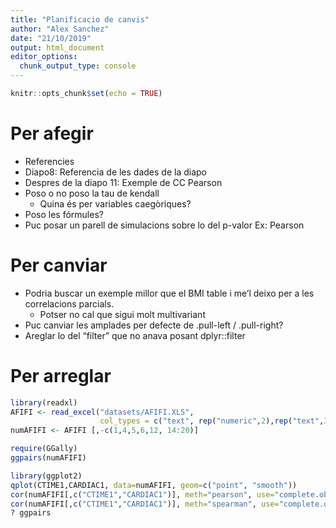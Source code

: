 ```yaml
---
title: "Planificacio de canvis"
author: "Alex Sanchez"
date: "21/10/2019"
output: html_document
editor_options: 
  chunk_output_type: console
---
```


```r
knitr::opts_chunk$set(echo = TRUE)
```

# Per afegir
  - Referencies
  - Diapo8: Referencia de les dades de la diapo 
  - Despres de la diapo 11: Exemple de CC Pearson
  - Poso o no poso la tau de kendall
      + Quina és per variables caegòriques?
  - Poso les fórmules?
  - Puc posar un parell de simulacions sobre lo del p-valor
    Ex: Pearson

# Per canviar
- Podria buscar un exemple millor que el BMI table i me'l deixo per a les correlacions parcials.
    - Potser no cal que sigui molt multivariant
- Puc canviar les amplades per defecte de .pull-left / .pull-right?
- Areglar lo del "filter" que no anava posant dplyr::filter

# Per arreglar

```r
library(readxl)
AFIFI <- read_excel("datasets/AFIFI.XLS", 
                    col_types = c("text", rep("numeric",2),rep("text",3), rep("numeric", 20-6)))
numAFIFI <- AFIFI [,-c(1,4,5,6,12, 14:20)]

require(GGally)
ggpairs(numAFIFI)
```

```r
library(ggplot2)
qplot(CTIME1,CARDIAC1, data=numAFIFI, geom=c("point", "smooth"))
cor(numAFIFI[,c("CTIME1","CARDIAC1")], meth="pearson", use="complete.obs")
cor(numAFIFI[,c("CTIME1","CARDIAC1")], meth="spearman", use="complete.obs")
? ggpairs

```


